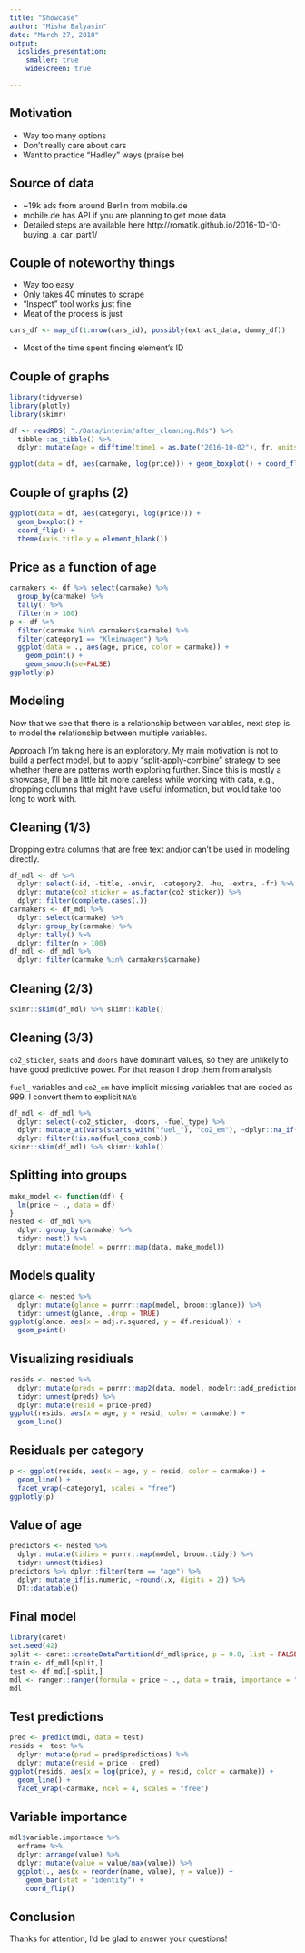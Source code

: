 ```yaml
---
title: "Showcase"
author: "Misha Balyasin"
date: "March 27, 2018"
output: 
  ioslides_presentation:
    smaller: true
    widescreen: true

---
```


## Motivation
- Way too many options
- Don't really care about cars
- Want to practice "Hadley" ways (praise be)

## Source of data
- ~19k ads from around Berlin from mobile.de
- mobile.de has API if you are planning to get more data
- Detailed steps are available here http://romatik.github.io/2016-10-10-buying_a_car_part1/

## Couple of noteworthy things
- Way too easy
- Only takes 40 minutes to scrape
- "Inspect" tool works just fine
- Meat of the process is just
```r
cars_df <- map_df(1:nrow(cars_id), possibly(extract_data, dummy_df))
```
- Most of the time spent finding element's ID

## Couple of graphs
```r
library(tidyverse)
library(plotly)
library(skimr)

df <- readRDS( "./Data/interim/after_cleaning.Rds") %>%
  tibble::as_tibble() %>%
  dplyr::mutate(age = difftime(time1 = as.Date("2016-10-02"), fr, units = "days") %>% as.numeric)

ggplot(data = df, aes(carmake, log(price))) + geom_boxplot() + coord_flip()

```

## Couple of graphs (2)
```r
ggplot(data = df, aes(category1, log(price))) +
  geom_boxplot() +
  coord_flip() +
  theme(axis.title.y = element_blank())

```


## Price as a function of age
```r
carmakers <- df %>% select(carmake) %>%
  group_by(carmake) %>%
  tally() %>%
  filter(n > 100)
p <- df %>%
  filter(carmake %in% carmakers$carmake) %>%
  filter(category1 == "Kleinwagen") %>%
  ggplot(data = ., aes(age, price, color = carmake)) +
    geom_point() +
    geom_smooth(se=FALSE)
ggplotly(p)

```

## Modeling

Now that we see that there is a relationship between variables, next step is to model the relationship between multiple variables.

Approach I'm taking here is an exploratory. My main motivation is not to build a perfect model, but to apply "split-apply-combine" strategy to see whether there are patterns worth exploring further. Since this is mostly a showcase, I'll be a little bit more careless while working with data, e.g., dropping columns that might have useful information, but would take too long to work with.

## Cleaning (1/3)

Dropping extra columns that are free text and/or can't be used in modeling directly.

```r
df_mdl <- df %>%
  dplyr::select(-id, -title, -envir, -category2, -hu, -extra, -fr) %>%
  dplyr::mutate(co2_sticker = as.factor(co2_sticker)) %>%
  dplyr::filter(complete.cases(.))
carmakers <- df_mdl %>% 
  dplyr::select(carmake) %>%
  dplyr::group_by(carmake) %>%
  dplyr::tally() %>%
  dplyr::filter(n > 100)
df_mdl <- df_mdl %>%
  dplyr::filter(carmake %in% carmakers$carmake)
```

## Cleaning (2/3)
```r
skimr::skim(df_mdl) %>% skimr::kable()
```

## Cleaning (3/3)
`co2_sticker`, `seats` and `doors` have dominant values, so they are unlikely to have good predictive power. For that reason I drop them from analysis

`fuel_` variables and `co2_em` have implicit missing variables that are coded as 999. I convert them to explicit `NA`'s

```r
df_mdl <- df_mdl %>%
  dplyr::select(-co2_sticker, -doors, -fuel_type) %>%
  dplyr::mutate_at(vars(starts_with("fuel_"), "co2_em"), ~dplyr::na_if(.x, 999)) %>%
  dplyr::filter(!is.na(fuel_cons_comb))
skimr::skim(df_mdl) %>% skimr::kable()
```


## Splitting into groups
```r
make_model <- function(df) {
  lm(price ~ ., data = df)
}
nested <- df_mdl %>%
  dplyr::group_by(carmake) %>%
  tidyr::nest() %>%
  dplyr::mutate(model = purrr::map(data, make_model))
```

## Models quality
```r
glance <- nested %>%
  dplyr::mutate(glance = purrr::map(model, broom::glance)) %>%
  tidyr::unnest(glance, .drop = TRUE)
ggplot(glance, aes(x = adj.r.squared, y = df.residual)) +
  geom_point()
```


## Visualizing residiuals
```r
resids <- nested %>%
  dplyr::mutate(preds = purrr::map2(data, model, modelr::add_predictions)) %>%
  tidyr::unnest(preds) %>%
  dplyr::mutate(resid = price-pred)
ggplot(resids, aes(x = age, y = resid, color = carmake)) +
  geom_line()
```

## Residuals per category
```r
p <- ggplot(resids, aes(x = age, y = resid, color = carmake)) +
  geom_line() +
  facet_wrap(~category1, scales = "free")
ggplotly(p)
```

## Value of age
```r
predictors <- nested %>%
  dplyr::mutate(tidies = purrr::map(model, broom::tidy)) %>%
  tidyr::unnest(tidies)
predictors %>% dplyr::filter(term == "age") %>%
  dplyr::mutate_if(is.numeric, ~round(.x, digits = 2)) %>%
  DT::datatable()
```

## Final model
```r
library(caret)
set.seed(42)
split <- caret::createDataPartition(df_mdl$price, p = 0.8, list = FALSE)
train <- df_mdl[split,]
test <- df_mdl[-split,]
mdl <- ranger::ranger(formula = price ~ ., data = train, importance = "impurity")
mdl
```

## Test predictions
```r
pred <- predict(mdl, data = test)
resids <- test %>%
  dplyr::mutate(pred = pred$predictions) %>%
  dplyr::mutate(resid = price - pred)
ggplot(resids, aes(x = log(price), y = resid, color = carmake)) +
  geom_line() +
  facet_wrap(~carmake, ncol = 4, scales = "free")
```


## Variable importance
```r
mdl$variable.importance %>% 
  enframe %>% 
  dplyr::arrange(value) %>%
  dplyr::mutate(value = value/max(value)) %>%
  ggplot(., aes(x = reorder(name, value), y = value)) + 
    geom_bar(stat = "identity") +
    coord_flip()
```

## Conclusion

Thanks for attention, I'd be glad to answer your questions!
